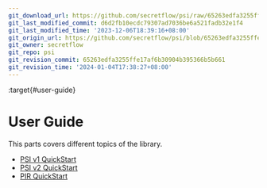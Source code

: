 ```yaml
---
git_download_url: https://github.com/secretflow/psi/raw/65263edfa3255ffe17af6b30904b395366b5b661/docs/user_guide/index.rst
git_last_modified_commit: d6d2fb10ecdc79307ad7036be6a521fadb32e1f4
git_last_modified_time: '2023-12-06T18:39:16+08:00'
git_origin_url: https://github.com/secretflow/psi/blob/65263edfa3255ffe17af6b30904b395366b5b661/docs/user_guide/index.rst
git_owner: secretflow
git_repo: psi
git_revision_commit: 65263edfa3255ffe17af6b30904b395366b5b661
git_revision_time: '2024-01-04T17:38:27+08:00'
---
```


:target{#user-guide}

# User Guide

This parts covers different topics of the library.

<TableOfContents>


  - [PSI v1 QuickStart](psi.mdx)
  - [PSI v2 QuickStart](psi_v2.mdx)
  - [PIR QuickStart](pir.mdx)
</TableOfContents>
